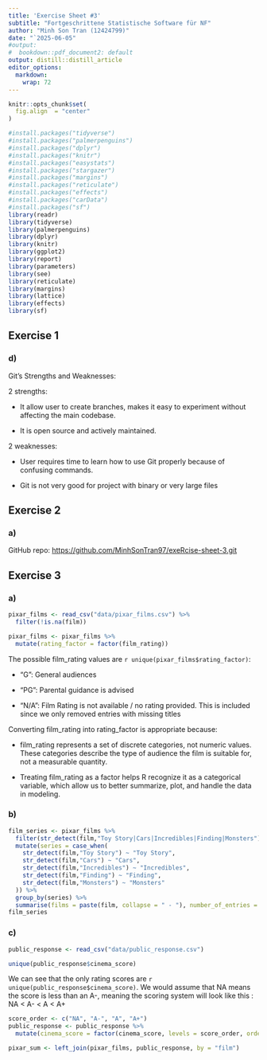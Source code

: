 ```yaml
---
title: 'Exercise Sheet #3'
subtitle: "Fortgeschrittene Statistische Software für NF"
author: "Minh Son Tran (12424799)"
date: "`2025-06-05"
#output: 
#  bookdown::pdf_document2: default
output: distill::distill_article
editor_options: 
  markdown: 
    wrap: 72
---
```


```r
knitr::opts_chunk$set(
  fig.align  = "center"
)

```

```r
#install.packages("tidyverse")
#install.packages("palmerpenguins")
#install.packages("dplyr")
#install.packages("knitr")
#install.packages("easystats")
#install.packages("stargazer")
#install.packages("margins")
#install.packages("reticulate")
#install.packages("effects")
#install.packages("carData")
#install.packages("sf")
library(readr)
library(tidyverse)
library(palmerpenguins)
library(dplyr)
library(knitr)
library(ggplot2)
library(report)
library(parameters)
library(see)
library(reticulate)
library(margins)
library(lattice)
library(effects)
library(sf)
```

## Exercise 1

### d)

Git's Strengths and Weaknesses:

2 strengths:

-   It allow user to create branches, makes it easy to experiment
    without affecting the main codebase.

-   It is open source and actively maintained.

2 weaknesses:

-   User requires time to learn how to use Git properly because of
    confusing commands.

-   Git is not very good for project with binary or very large files

## Exercise 2

### a)

GitHub repo: <https://github.com/MinhSonTran97/exeRcise-sheet-3.git>

## Exercise 3

### a)

```r
pixar_films <- read_csv("data/pixar_films.csv") %>%
  filter(!is.na(film))

pixar_films <- pixar_films %>%
  mutate(rating_factor = factor(film_rating))
```

The possible film_rating values are
`r unique(pixar_films$rating_factor)`:

-   "G": General audiences

-   "PG": Parental guidance is advised

-   "N/A": Film Rating is not available / no rating provided. This is included since we only removed entries with missing titles

Converting film_rating into rating_factor is appropriate because:

-   film_rating represents a set of discrete categories, not numeric
    values. These categories describe the type of audience the film is
    suitable for, not a measurable quantity.

-   Treating film_rating as a factor helps R recognize it as a
    categorical variable, which allow us to better summarize, plot, and
    handle the data in modeling.


### b)

```r
film_series <- pixar_films %>%
  filter(str_detect(film,"Toy Story|Cars|Incredibles|Finding|Monsters")) %>%
  mutate(series = case_when(
    str_detect(film,"Toy Story") ~ "Toy Story",
    str_detect(film,"Cars") ~ "Cars",
    str_detect(film,"Incredibles") ~ "Incredibles",
    str_detect(film,"Finding") ~ "Finding",
    str_detect(film,"Monsters") ~ "Monsters"
  )) %>%
  group_by(series) %>%
  summarise(films = paste(film, collapse = " - "), number_of_entries = n())
film_series
```


### c)

```r
public_response <- read_csv("data/public_response.csv")

unique(public_response$cinema_score)  
```

We can see that the only rating scores are `r unique(public_response$cinema_score)`. We would assume that NA means the score is less than an A-, meaning the scoring system will look like this : NA < A- < A < A+


```r
score_order <- c("NA", "A-", "A", "A+")
public_response <- public_response %>%
  mutate(cinema_score = factor(cinema_score, levels = score_order, ordered = TRUE))

pixar_sum <- left_join(pixar_films, public_response, by = "film")
```






























